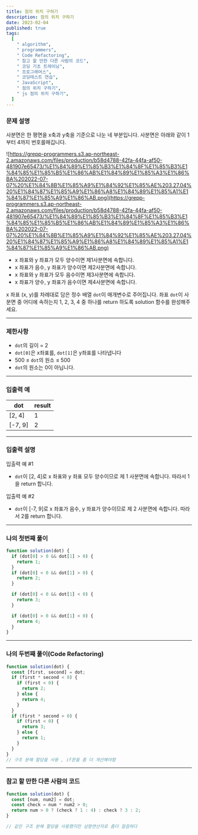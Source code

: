 ```yaml
---
title: 점의 위치 구하기
description: 점의 위치 구하기
date: 2023-02-04
published: true
tags:
  [
    " algorithm",
    " programmers",
    " Code Refactoring",
    " 참고 할 만한 다른 사람의 코드",
    " 코딩 기초 트레이닝",
    " 프로그래머스",
    " 코딩테스트 연습",
    " JavaScript",
    " 점의 위치 구하기",
    " js 점의 위치 구하기",
  ]
---
```


### 문제 설명

사분면은 한 평면을 x축과 y축을 기준으로 나눈 네 부분입니다. 사분면은 아래와 같이 1부터 4까지 번호를매깁니다.

![https://grepp-programmers.s3.ap-northeast-2.amazonaws.com/files/production/b58d4788-42fa-44fa-af50-481907e65473/%E1%84%89%E1%85%B3%E1%84%8F%E1%85%B3%E1%84%85%E1%85%B5%E1%86%AB%E1%84%89%E1%85%A3%E1%86%BA%202022-07-07%20%E1%84%8B%E1%85%A9%E1%84%92%E1%85%AE%203.27.04%20%E1%84%87%E1%85%A9%E1%86%A8%E1%84%89%E1%85%A1%E1%84%87%E1%85%A9%E1%86%AB.png](https://grepp-programmers.s3.ap-northeast-2.amazonaws.com/files/production/b58d4788-42fa-44fa-af50-481907e65473/%E1%84%89%E1%85%B3%E1%84%8F%E1%85%B3%E1%84%85%E1%85%B5%E1%86%AB%E1%84%89%E1%85%A3%E1%86%BA%202022-07-07%20%E1%84%8B%E1%85%A9%E1%84%92%E1%85%AE%203.27.04%20%E1%84%87%E1%85%A9%E1%86%A8%E1%84%89%E1%85%A1%E1%84%87%E1%85%A9%E1%86%AB.png)

- x 좌표와 y 좌표가 모두 양수이면 제1사분면에 속합니다.
- x 좌표가 음수, y 좌표가 양수이면 제2사분면에 속합니다.
- x 좌표와 y 좌표가 모두 음수이면 제3사분면에 속합니다.
- x 좌표가 양수, y 좌표가 음수이면 제4사분면에 속합니다.

x 좌표 (x, y)를 차례대로 담은 정수 배열 `dot`이 매개변수로 주어집니다. 좌표 `dot`이 사분면 중 어디에 속하는지 1, 2, 3, 4 중 하나를 return 하도록 solution 함수를 완성해주세요.

---

### 제한사항

- `dot`의 길이 = 2
- `dot[0]`은 x좌표를, `dot[1]`은 y좌표를 나타냅니다
- 500 ≤ `dot`의 원소 ≤ 500
- `dot`의 원소는 0이 아닙니다.

---

### 입출력 예

| dot     | result |
| ------- | ------ |
| [2, 4]  | 1      |
| [-7, 9] | 2      |

---

### 입출력 설명

입출력 예 #1

- `dot`이 [2, 4]로 x 좌표와 y 좌표 모두 양수이므로 제 1 사분면에 속합니다. 따라서 1을 return 합니다.

입출력 예 #2

- `dot`이 [-7, 9]로 x 좌표가 음수, y 좌표가 양수이므로 제 2 사분면에 속합니다. 따라서 2를 return 합니다.

---

### 나의 첫번째 풀이

```jsx
function solution(dot) {
  if (dot[0] > 0 && dot[1] > 0) {
    return 1;
  }
  if (dot[0] < 0 && dot[1] > 0) {
    return 2;
  }

  if (dot[0] < 0 && dot[1] < 0) {
    return 3;
  }

  if (dot[0] > 0 && dot[1] < 0) {
    return 4;
  }
}
```

---

### 나의 두번째 풀이(Code Refactoring)

```jsx
function solution(dot) {
  const [first, second] = dot;
  if (first * second < 0) {
    if (first < 0) {
      return 2;
    } else {
      return 4;
    }
  }
  if (first * second > 0) {
    if (first < 0) {
      return 3;
    } else {
      return 1;
    }
  }
}
// 구조 분해 할당을 사용 , if문을 좀 더 개선해야함
```

---

### 참고 할 만한 다른 사람의 코드

```jsx
function solution(dot) {
  const [num, num2] = dot;
  const check = num * num2 > 0;
  return num > 0 ? (check ? 1 : 4) : check ? 3 : 2;
}

// 같은 구조 분해 할당을 사용했지만 삼항연산자로 좀더 깔끔하다
```
